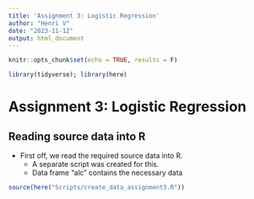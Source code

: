 ```yaml
---
title: 'Assignment 3: Logistic Regression'
author: "Henri V"
date: "2023-11-12"
output: html_document
---
```


```r
knitr::opts_chunk$set(echo = TRUE, results = F)

library(tidyverse); library(here)

```

# Assignment 3: Logistic Regression   

## Reading source data into R

* First off, we read the required source data into R. 
  * A separate script was created for this.
  * Data frame "alc" contains the necessary data
  
```r
source(here("Scripts/create_data_assignment3.R"))
```

